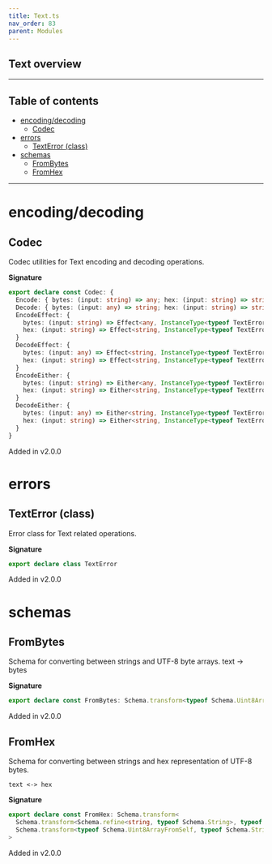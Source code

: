 ```yaml
---
title: Text.ts
nav_order: 83
parent: Modules
---
```


## Text overview

---

<h2 className="text-delta">Table of contents</h2>

- [encoding/decoding](#encodingdecoding)
  - [Codec](#codec)
- [errors](#errors)
  - [TextError (class)](#texterror-class)
- [schemas](#schemas)
  - [FromBytes](#frombytes)
  - [FromHex](#fromhex)

---

# encoding/decoding

## Codec

Codec utilities for Text encoding and decoding operations.

**Signature**

```ts
export declare const Codec: {
  Encode: { bytes: (input: string) => any; hex: (input: string) => string }
  Decode: { bytes: (input: any) => string; hex: (input: string) => string }
  EncodeEffect: {
    bytes: (input: string) => Effect<any, InstanceType<typeof TextError>>
    hex: (input: string) => Effect<string, InstanceType<typeof TextError>>
  }
  DecodeEffect: {
    bytes: (input: any) => Effect<string, InstanceType<typeof TextError>>
    hex: (input: string) => Effect<string, InstanceType<typeof TextError>>
  }
  EncodeEither: {
    bytes: (input: string) => Either<any, InstanceType<typeof TextError>>
    hex: (input: string) => Either<string, InstanceType<typeof TextError>>
  }
  DecodeEither: {
    bytes: (input: any) => Either<string, InstanceType<typeof TextError>>
    hex: (input: string) => Either<string, InstanceType<typeof TextError>>
  }
}
```

Added in v2.0.0

# errors

## TextError (class)

Error class for Text related operations.

**Signature**

```ts
export declare class TextError
```

Added in v2.0.0

# schemas

## FromBytes

Schema for converting between strings and UTF-8 byte arrays.
text -> bytes

**Signature**

```ts
export declare const FromBytes: Schema.transform<typeof Schema.Uint8ArrayFromSelf, typeof Schema.String>
```

Added in v2.0.0

## FromHex

Schema for converting between strings and hex representation of UTF-8 bytes.

```
text <-> hex
```

**Signature**

```ts
export declare const FromHex: Schema.transform<
  Schema.transform<Schema.refine<string, typeof Schema.String>, typeof Schema.Uint8ArrayFromSelf>,
  Schema.transform<typeof Schema.Uint8ArrayFromSelf, typeof Schema.String>
>
```

Added in v2.0.0
